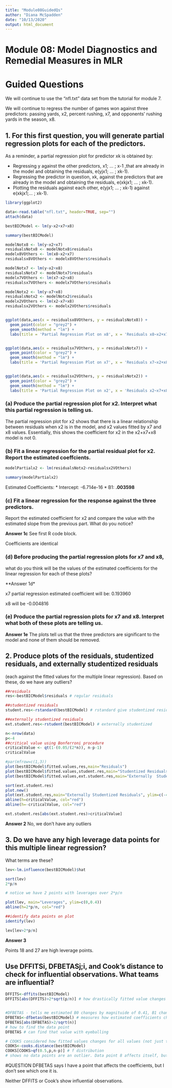 ```yaml
---
title: "Module08GuidedQs"
author: "Diana McSpadden"
date: "10/13/2020"
output: html_document
---
```


# Module 08: Model Diagnostics and Remedial Measures in MLR
# Guided Questions

We will continue to use the "nfl.txt" data set from the tutorial for module 7.

We will continue to regress the number of games won against three predictors: passing
yards, x2, percent rushing, x7, and opponents' rushing yards in the season, x8.


## 1. For this first question, you will generate partial regression plots for each of the predictors. 
As a reminder, a partial regression plot for predictor xk is obtained by:

* Regressing y against the other predictors, x1; ... ; x-1 ,that are already in the model and obtaining the residuals, e(yjx1; ... ; xk-1).
* Regressing the predictor in question, xk, against the predictors that are already in the model and obtaining the residuals, e(xkjx1; ... ; xk-1).
* Plotting the residuals against each other, e(yjx1; ... ; xk-1) against e(xkjx1;... ; xk-1).

```r
library(ggplot2)

data<-read.table("nfl.txt", header=TRUE, sep="")
attach(data)

bestBICModel <- lm(y~x2+x7+x8)

summary(bestBICModel)
```

```r

modelNotx8 <- lm(y~x2+x7)
residualsNotx8 <- modelNotx8$residuals
modelx8VOthers <- lm(x8~x2+x7)
residualsx8VOthers <- modelx8VOthers$residuals

modelNotx7 <- lm(y~x2+x8)
residualsNotx7 <- modelNotx7$residuals
modelx7VOthers <- lm(x7~x2+x8)
residualsx7VOthers <- modelx7VOthers$residuals

modelNotx2 <- lm(y~x7+x8)
residualsNotx2 <- modelNotx2$residuals
modelx2VOthers <- lm(x2~x7+x8)
residualsx2VOthers <- modelx2VOthers$residuals


ggplot(data,aes(x = residualsx8VOthers, y = residualsNotx8)) +
  geom_point(color = "grey2") +
  geom_smooth(method = "lm") +
  labs(title = 'Partial Regression Plot on x8', x = 'Residuals x8~x2+x7 v. x8',y = 'Residuals y~x2+x7')


ggplot(data,aes(x = residualsx7VOthers, y = residualsNotx7)) +
  geom_point(color = "grey2") +
  geom_smooth(method = "lm") +
  labs(title = 'Partial Regression Plot on x7', x = 'Residuals x7~x2+x8 v. x8',y = 'Residuals y~x2+x8')


ggplot(data,aes(x = residualsx2VOthers, y = residualsNotx2)) +
  geom_point(color = "grey2") +
  geom_smooth(method = "lm") +
  labs(title = 'Partial Regression Plot on x2', x = 'Residuals x2~x7+x8 v. x8',y = 'Residuals y~x7+x8')


```

### (a) Produce the partial regression plot for x2. Interpret what this partial regression is telling us.

The partial regression plot for x2 shows that there is a linear relationship between residuals when x2 is in the model, and x2 values fitted by x7 and x8 values. Essentially, this shows the coefficient for x2 in the x2+x7+x8 model is not 0.

### (b) Fit a linear regression for the partial residual plot for x2. Report the estimated coeffcients.
```r

modelPartialx2 <- lm(residualsNotx2~residualsx2VOthers)

summary(modelPartialx2)

```

Estimated Coefficients:
* Intercept: -6.714e-16
* B1: **.003598**

### (c) Fit a linear regression for the response against the three predictors. 
Report the estimated coefficient for x2 and compare the value with the estimated slope from
the previous part. What do you notice?

**Answer 1c**
See first R code block.

Coefficients are identical

### (d) Before producing the partial regression plots for x7 and x8, 
what do you think will be the values of the estimated coefficients for the linear regression for each of
these plots?

**Answer 1d*

x7 partial regression estimated coefficient will be: 0.193960 

x8 will be -0.004816

### (e) Produce the partial regression plots for x7 and x8. Interpret what both of these plots are telling us.

**Answer 1e**
The plots tell us that the three predictors are significant to the model and none of them should be removed.

## 2. Produce plots of the residuals, studentized residuals, and externally studentized residuals 
(each against the fitted values for the multiple linear regression). Based on these, do we have any outliers?

```r

##residuals
res<-bestBICModel$residuals # regular residuals

##studentized residuals
student.res<-rstandard(bestBICModel) # rstandard give studentized residuals == ri

##externally studentized residuals
ext.student.res<-rstudent(bestBICModel) # externally studentized 

n<-nrow(data)
p<-4
##critical value using Bonferroni procedure
criticalValue <- qt(1-(0.05/(2*n)), n-p-1)
criticalValue

#par(mfrow=c(1,3))
plot(bestBICModel$fitted.values,res,main="Residuals")
plot(bestBICModel$fitted.values,student.res,main="Studentized Residuals")
plot(bestBICModel$fitted.values,ext.student.res,main="Externally  Studentized Residuals")

sort(ext.student.res)
plot.new()
plot(ext.student.res,main="Externally Studentized Residuals", ylim=c(-4,4))
abline(h=criticalValue, col="red")
abline(h=-criticalValue, col="red")

ext.student.res[abs(ext.student.res)>criticalValue]

```
**Answer 2**
No, we don't have any outliers

## 3. Do we have any high leverage data points for this multiple linear regression? 
What terms are these?

```r
lev<-lm.influence(bestBICModel)$hat

sort(lev)
2*p/n

# notice we have 2 points with leverages over 2*p/n

plot(lev, main="Leverages", ylim=c(0,0.4))
abline(h=2*p/n, col="red")

##identify data points on plot
identify(lev)

lev[lev>2*p/n]
```
**Answer 3**

Points 18 and 27 are high leverage points.

## Use DFFITSi, DFBETASj;i, and Cook's distance to check for influential observations. What teams are influential?


```r

DFFITS<-dffits(bestBICModel)
DFFITS[abs(DFFITS)>2*sqrt(p/n)] # how drastically fitted value changes with and without the presence of the observation


#DFBETAS - tells me estimated B0 changes by magnituide of 0.41, B1 changes by magnitude 0.42
DFBETAS<-dfbetas(bestBICModel) # measures how estimated coefficients change without presence of the observation
DFBETAS[abs(DFBETAS)>2/sqrt(n)]
# how to find the data point
DFBETAS # can find that value with eyeballing

# COOKS considered how fitted values changes for all values (not just the observation) when data point is removed.
COOKS<-cooks.distance(bestBICModel)
COOKS[COOKS>qf(0.5,p,n-p)] # f distribution
# shows no data points are an outlier. Data point 8 affects itself, but not the other data points

```
#QUESTION
DFBETAS says I have a point that affects the coefficients, but I don't see which one it is.

Neither DFFITS or Cook's show influential observations.


